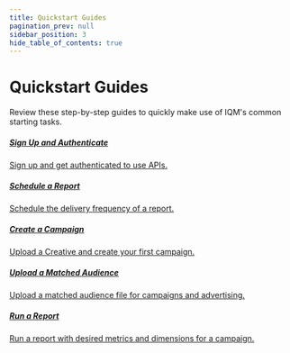 ```yaml
---
title: Quickstart Guides
pagination_prev: null
sidebar_position: 3
hide_table_of_contents: true
---
```



# Quickstart Guides

<div class="largeFont">Review these step-by-step guides to quickly make use of IQM's common starting tasks.</div>

<Columns>
<Column>
  <a class='card' href="Authentication-Quickstart-Guide">
  <Card className='indexCards'>
    <CardHeader>
      <h5><Doc /> Sign Up and Authenticate</h5>
    </CardHeader>
    <CardBody>
      Sign up and get authenticated to use APIs. 
    </CardBody>
  </Card>
  </a>
  <p /><a class='card' href="Schedule-Report-API-Quickstart-Guide">
  <Card className='indexCards'>
    <CardHeader>
      <h5><Doc /> Schedule a Report</h5>
    </CardHeader>
    <CardBody>
      Schedule the delivery frequency of a report.  
    </CardBody>
  </Card>
  </a>
</Column>
<Column>
    <a class='card' href="Upload-Creative-and-Create-a-Campaign-API-Quickstart-Guide">
    <Card className='indexCards'>
    <CardHeader>
      <h5><Doc /> Create a Campaign</h5>
    </CardHeader>
    <CardBody>
      Upload a Creative and create your first campaign. 
    </CardBody>
  </Card>
  </a>
    <p /><a class='card' href="Matched-Audience-Upload-API-Quickstart-Guide">
  <Card className='indexCards'>
    <CardHeader>
      <h5><Doc /> Upload a Matched Audience</h5>
    </CardHeader>
    <CardBody>
      Upload a matched audience file for campaigns and advertising. 
    </CardBody>
  </Card>
  </a>
</Column>
<Column>
    <a class='card' href="Reporting-API-Quickstart-Guide">
    <Card className='indexCards'>
    <CardHeader>
      <h5><Doc /> Run a Report</h5>
    </CardHeader>
    <CardBody>
      Run a report with desired metrics and dimensions for a campaign. 
    </CardBody>
  </Card>
  </a>
</Column>
</Columns>